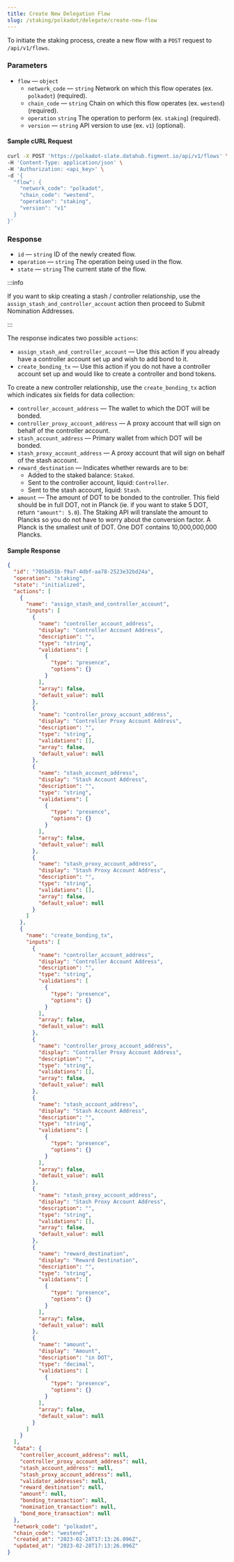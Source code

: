 ```yaml
---
title: Create New Delegation Flow
slug: /staking/polkadot/delegate/create-new-flow
---
```



To initiate the staking process, create a new flow with a `POST` request to `/api/v1/flows`.

### Parameters

- `flow` &mdash; `object`
  - `network_code` &mdash; `string` Network on which this flow operates (ex. `polkadot`) (required).
  - `chain_code` &mdash; `string` Chain on which this flow operates (ex. `westend`) (required).
  - `operation` `string` The operation to perform (ex. `staking`) (required).
  - `version` &mdash; `string` API version to use (ex. `v1`) (optional).

#### Sample cURL Request

```bash {5-10}
curl -X POST 'https://polkadot-slate.datahub.figment.io/api/v1/flows' \
-H 'Content-Type: application/json' \
-H 'Authorization: <api_key>' \
-d '{
  "flow": {
    "network_code": "polkadot",
    "chain_code": "westend",
    "operation": "staking",
    "version": "v1"
  }
}'
```

### Response

- `id` &mdash; `string` ID of the newly created flow.
- `operation` &mdash; `string` The operation being used in the flow.
- `state` &mdash; `string` The current state of the flow.

:::info

If you want to skip creating a stash / controller relationship, use the `assign_stash_and_controller_account` action then proceed to <Link to="/staking/polkadot/delegate/submit-nomination-addresses">Submit Nomination Addresses</Link>.

:::

The response indicates two possible `actions`:

- `assign_stash_and_controller_account` &mdash; Use this action if you already have a controller account set up and wish to add bond to it.
- `create_bonding_tx` &mdash; Use this action if you do not have a controller account set up and would like to create a controller and bond tokens.

To create a new controller relationship, use the `create_bonding_tx` action which indicates six fields for data collection:

- `controller_account_address` &mdash; The wallet to which the DOT will be bonded.
- `controller_proxy_account_address` &mdash; A proxy account that will sign on behalf of the controller account.
- `stash_account_address` &mdash; Primary wallet from which DOT will be bonded.
- `stash_proxy_account_address` &mdash; A proxy account that will sign on behalf of the stash account.
- `reward_destination` &mdash; Indicates whether rewards are to be:
  - Added to the staked balance: `Staked`.
  - Sent to the controller account, liquid: `Controller`.
  - Sent to the stash account, liquid: `Stash`.
- `amount` &mdash; The amount of DOT to be bonded to the controller. This field should be in full DOT, not in Planck (ie. if you want to stake 5 DOT, return `"amount": 5.0`). The Staking API will translate the amount to Plancks so you do not have to worry about the conversion factor. A Planck is the smallest unit of DOT. One DOT contains 10,000,000,000 Plancks.

#### Sample Response

```json {2-4,7,10,24,33,47,58,61,75,84,98,107,121}
{
  "id": "705bd51b-f9a7-4dbf-aa78-2523e32bd24a",
  "operation": "staking",
  "state": "initialized",
  "actions": [
    {
      "name": "assign_stash_and_controller_account",
      "inputs": [
        {
          "name": "controller_account_address",
          "display": "Controller Account Address",
          "description": "",
          "type": "string",
          "validations": [
            {
              "type": "presence",
              "options": {}
            }
          ],
          "array": false,
          "default_value": null
        },
        {
          "name": "controller_proxy_account_address",
          "display": "Controller Proxy Account Address",
          "description": "",
          "type": "string",
          "validations": [],
          "array": false,
          "default_value": null
        },
        {
          "name": "stash_account_address",
          "display": "Stash Account Address",
          "description": "",
          "type": "string",
          "validations": [
            {
              "type": "presence",
              "options": {}
            }
          ],
          "array": false,
          "default_value": null
        },
        {
          "name": "stash_proxy_account_address",
          "display": "Stash Proxy Account Address",
          "description": "",
          "type": "string",
          "validations": [],
          "array": false,
          "default_value": null
        }
      ]
    },
    {
      "name": "create_bonding_tx",
      "inputs": [
        {
          "name": "controller_account_address",
          "display": "Controller Account Address",
          "description": "",
          "type": "string",
          "validations": [
            {
              "type": "presence",
              "options": {}
            }
          ],
          "array": false,
          "default_value": null
        },
        {
          "name": "controller_proxy_account_address",
          "display": "Controller Proxy Account Address",
          "description": "",
          "type": "string",
          "validations": [],
          "array": false,
          "default_value": null
        },
        {
          "name": "stash_account_address",
          "display": "Stash Account Address",
          "description": "",
          "type": "string",
          "validations": [
            {
              "type": "presence",
              "options": {}
            }
          ],
          "array": false,
          "default_value": null
        },
        {
          "name": "stash_proxy_account_address",
          "display": "Stash Proxy Account Address",
          "description": "",
          "type": "string",
          "validations": [],
          "array": false,
          "default_value": null
        },
        {
          "name": "reward_destination",
          "display": "Reward Destination",
          "description": "",
          "type": "string",
          "validations": [
            {
              "type": "presence",
              "options": {}
            }
          ],
          "array": false,
          "default_value": null
        },
        {
          "name": "amount",
          "display": "Amount",
          "description": "in DOT",
          "type": "decimal",
          "validations": [
            {
              "type": "presence",
              "options": {}
            }
          ],
          "array": false,
          "default_value": null
        }
      ]
    }
  ],
  "data": {
    "controller_account_address": null,
    "controller_proxy_account_address": null,
    "stash_account_address": null,
    "stash_proxy_account_address": null,
    "validator_addresses": null,
    "reward_destination": null,
    "amount": null,
    "bonding_transaction": null,
    "nomination_transaction": null,
    "bond_more_transaction": null
  },
  "network_code": "polkadot",
  "chain_code": "westend",
  "created_at": "2023-02-28T17:13:26.096Z",
  "updated_at": "2023-02-28T17:13:26.096Z"
}
```
